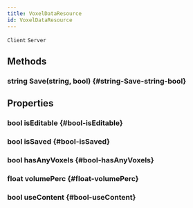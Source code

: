 ```yaml
---
title: VoxelDataResource
id: VoxelDataResource
---
```

`Client`
`Server`

## Methods

### string Save(string, bool) {#string-Save-string-bool}

## Properties

### bool isEditable {#bool-isEditable}

### bool isSaved {#bool-isSaved}

### bool hasAnyVoxels {#bool-hasAnyVoxels}

### float volumePerc {#float-volumePerc}

### bool useContent {#bool-useContent}

